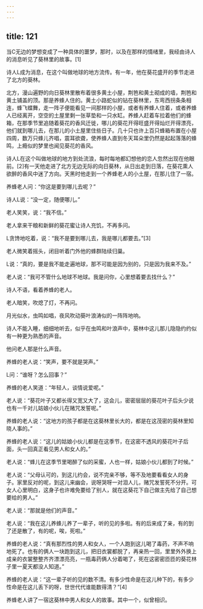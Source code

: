 ```yaml
---
---
---
```

title: 121
---



当C无边的梦想变成了一种具体的噩梦，那时，以及在那样的情绪里，我经由诗人的消息听见了葵林里的故事。[1]

诗人L成为消息，在这个叫做地球的地方流传。有一年，他在葵花盛开的季节走进了北方的葵林。

北方，漫山遍野的向日葵林里散布着很多黄土小屋，荆笆和黄土砌成的墙，荆笆和黄土铺盖的顶。那是养蜂人住的。黄土小路蛇似的钻在葵林里，东弯西拐条条相连，蜂飞蝶舞，走一阵子便能看见一间那样的小屋，或者有养蜂人住着，或者养蜂人已经离开，空空的土屋里剩一张草垫和一只水缸。养蜂人赶着车拉着他们的蜂箱，在那季节里追随着葵花的香风迁徙，哪儿的葵花开得旺盛开得灿烂开得漂亮，他们就到哪儿去，在那儿的小土屋里住些日子。几十只也许上百只蜂箱布置在小屋四周，数万只蜂儿齐唱，震耳欲聋，使养蜂人直到冬天耳朵里仍然是起起落落的蜂鸣，上瘾似的梦里也闻见葵花的香风。

诗人L在这个叫做地球的地方到处流浪，每时每地都幻想他的恋人忽然出现在他眼前。[2]有一天他走进了北方无边无际的向日葵林，从日出走到日落，在葵花熏人欲醉的香风中迷了方向。天黑时他走到一个养蜂老人的小土屋，在那儿住了一宿。

养蜂老人问：“你这是要到哪儿去呢？”

诗人L说：“没一定，随便哪儿。”

老人笑笑，说：“我不信。”

老人拿来干粮和新鲜的葵花蜜让诗人充饥，不再多问。

L贪馋地吃着，说：“我不是要到哪儿去，我是哪儿都要去。”[3]

老人微笑着摇头，闭目听着门外他的蜂群陆续归巢。

L说：“真的，要是我不能走遍地球，那不可能是因为别的，只是因为我来不及。”

老人说：“我可不管什么地球不地球。我是问你，心里想着要去找什么？”

诗人不语，看着养蜂的老人。

老人暗笑，吹熄了灯，不再问。

月光似水，虫鸣如唱，夜风吹动葵叶浪涛似的一阵阵地响。

诗人不能入睡，细细地听去，似乎在虫鸣和叶浪声中，葵林中这儿那儿隐隐约约似有一种更为熟悉的声音。

他问老人那是什么声音。

养蜂的老人说：“笑声，要不就是哭声。”

L问：“谁呀？怎么回事？”

养蜂的老人笑道：“年轻人，谈情说爱呢。”

老人说：“葵花叶子又都长得又宽又大了，这会儿，密密层层的葵花叶子后头少说也有一千对儿姑娘小伙儿在赌咒发誓呢。”

养蜂的老人说：“这地方的孩子都是在这葵林里长大的，都是在这茂密的葵林里知晓人事的。”

养蜂的老人说：“这儿的姑娘小伙儿都是在这季节，在这密不透风的葵花叶子后面，头一回真正看见男人和女人的。”

老人说：“蜂儿在这季节里喝醉了似的采蜜，人也一样，姑娘小伙儿都到了时候。”

老人说：“父母认可的，到这儿约会，说不完亲不够，等不及地要看看女人的身子。家里反对的呢，到这儿来幽会，说呀哭呀一对泪人儿，赌咒发誓死不分开。可女人心里明白，这身子也许难免要给了别人，就在这葵花下自己做主先给了自己想要给的男人。”

老人说：“那就是他们的声音。”

老人说：“我在这儿养蜂儿养了一辈子，听的见的多啦。有的后来成了亲，有的到了还是散了，有的呢，唉，死啦。”

养蜂的老人说：“真有那烈性的男人和女人，一个人跑到这儿喝了毒药，不声不响地死了。也有的俩人一块跑到这儿，把旧衣裳都脱了，再亲热一回，里里外外换上成亲的衣裳整整齐齐漂漂亮亮，一瓶毒药俩人分着喝了，死在这密密匝匝的葵花林子里一夏天都没人知道。”

养蜂的老人说：“这一辈子听的见的数不清。有多少性命是在这儿种下的，有多少性命是在这儿丢下的呀，世世代代谁能数得清？”[4]

养蜂老人讲了一宿这葵林中男人和女人的故事。其中一个，似曾相识。